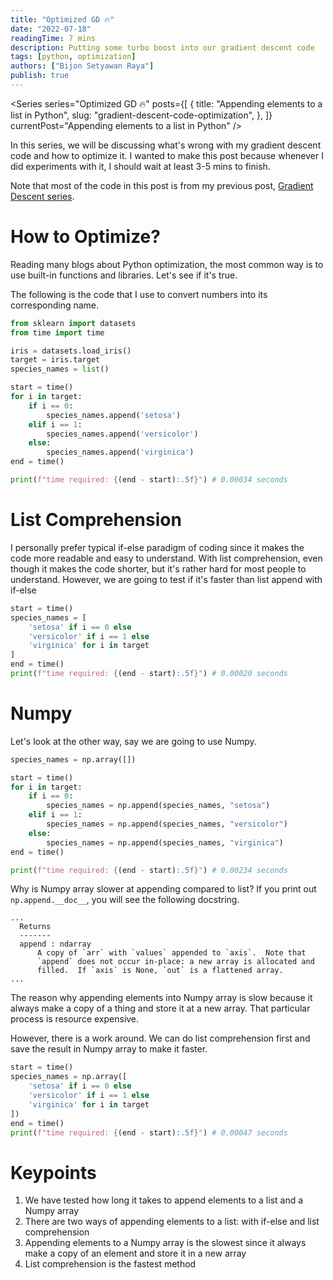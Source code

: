 ```yaml
---
title: "Optimized GD 🔥"
date: "2022-07-18"
readingTime: 7 mins
description: Putting some turbo boost into our gradient descent code
tags: [python, optimization]
authors: ["Bijon Setyawan Raya"]
publish: true
---
```


<Series
  series="Optimized GD 🔥"
  posts={[
    {
      title: "Appending elements to a list in Python",
      slug: "gradient-descent-code-optimization",
    },
  ]}
  currentPost="Appending elements to a list in Python"
/>

In this series, we will be discussing what's wrong with my gradient descent code and how to optimize it.
I wanted to make this post because whenever I did experiments with it, I should wait at least 3-5 mins to finish.

Note that most of the code in this post is from my previous post, [Gradient Descent series](/blog/gradient-descent).

# How to Optimize?

Reading many blogs about Python optimization, the most common way is to use built-in functions and libraries.
Let's see if it's true.

The following is the code that I use to convert numbers into its corresponding name.

```python
from sklearn import datasets
from time import time

iris = datasets.load_iris()
target = iris.target
species_names = list()

start = time()
for i in target:
    if i == 0:
        species_names.append('setosa')
    elif i == 1:
        species_names.append('versicolor')
    else:
        species_names.append('virginica')
end = time()

print(f"time required: {(end - start):.5f}") # 0.00034 seconds
```

# List Comprehension

I personally prefer typical if-else paradigm of coding since it makes the code more readable and easy to understand.
With list comprehension, even though it makes the code shorter, but it's rather hard for most people to understand.
However, we are going to test if it's faster than list append with if-else

```python
start = time()
species_names = [
    'setosa' if i == 0 else
    'versicolor' if i == 1 else
    'virginica' for i in target
]
end = time()
print(f"time required: {(end - start):.5f}") # 0.00020 seconds
```

# Numpy

Let's look at the other way, say we are going to use Numpy.

```python
species_names = np.array([])

start = time()
for i in target:
    if i == 0:
        species_names = np.append(species_names, "setosa")
    elif i == 1:
        species_names = np.append(species_names, "versicolor")
    else:
        species_names = np.append(species_names, "virginica")
end = time()

print(f"time required: {(end - start):.5f}") # 0.00234 seconds
```

Why is Numpy array slower at appending compared to list? If you print out `np.append.__doc__`, you will see the following docstring.

```text
...
  Returns
  -------
  append : ndarray
      A copy of `arr` with `values` appended to `axis`.  Note that
      `append` does not occur in-place: a new array is allocated and
      filled.  If `axis` is None, `out` is a flattened array.
...
```

The reason why appending elements into Numpy array is slow because it always make a copy of a thing and store it at a new array. That particular process is resource expensive.

However, there is a work around. We can do list comprehension first and save the result in Numpy array to make it faster.

```python
start = time()
species_names = np.array([
    'setosa' if i == 0 else
    'versicolor' if i == 1 else
    'virginica' for i in target
])
end = time()
print(f"time required: {(end - start):.5f}") # 0.00047 seconds
```

# Keypoints

1. We have tested how long it takes to append elements to a list and a Numpy array
2. There are two ways of appending elements to a list: with if-else and list comprehension
3. Appending elements to a Numpy array is the slowest since it always make a copy of an element and store it in a new array
4. List comprehension is the fastest method
